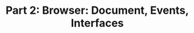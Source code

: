 ---
title: "Part 2: Browser: Document, Events, Interfaces"
metaTitle: "Note Compilation from JavaScript.Info | Part 2: Browser: Document, Events, Interfaces"
metaDescription: "Note Compilation from JavaScript.Info | Part 2: Browser: Document, Events, Interfaces"
---